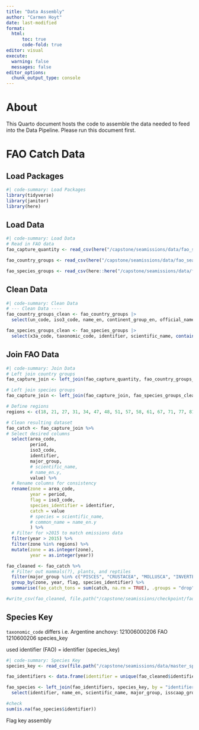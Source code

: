 ```yaml
---
title: "Data Assembly"
author: "Carmen Hoyt"
date: last-modified
format:
  html:
      toc: true
      code-fold: true
editor: visual
execute:
  warning: false
  messages: false
editor_options: 
  chunk_output_type: console
---
```


# About

This Quarto document hosts the code to assemble the data needed to feed into the Data Pipeline. Please run this document first.

# FAO Catch Data

## Load Packages

```r
#| code-summary: Load Packages
library(tidyverse)
library(janitor)
library(here)
```

## Load Data

```r
#| code-summary: Load Data
# Read in FAO data
fao_capture_quantity <- read_csv(here("/capstone/seamissions/data/fao_seafood_production/Capture_Quantity.csv"), show_col_types = FALSE) |> clean_names()

fao_country_groups <- read_csv(here("/capstone/seamissions/data/fao_seafood_production/CL_FI_COUNTRY_GROUPS.csv"), show_col_types = FALSE)|> clean_names()

fao_species_groups <- read_csv(here::here("/capstone/seamissions/data/fao_seafood_production/CL_FI_SPECIES_GROUPS.csv"), show_col_types = FALSE)|> clean_names()
```

## Clean Data

```r
#| code-summary: Clean Data
# --- Clean Data ----
fao_country_groups_clean <- fao_country_groups |>
  select(un_code, iso3_code, name_en, continent_group_en, official_name_en)

fao_species_groups_clean <- fao_species_groups |>
  select(x3a_code, taxonomic_code, identifier, scientific_name, contains("_en"), major_group)
```

## Join FAO Data

```r
#| code-summary: Join Data
# Left join country groups
fao_capture_join <- left_join(fao_capture_quantity, fao_country_groups_clean, by = join_by(country_un_code == un_code)) 

# Left join species groups
fao_capture_join <- left_join(fao_capture_join, fao_species_groups_clean, by = join_by(species_alpha_3_code == x3a_code))

# Define regions
regions <- c(18, 21, 27, 31, 34, 47, 48, 51, 57, 58, 61, 67, 71, 77, 81, 87, 88)

# Clean resulting dataset
fao_catch <- fao_capture_join %>%
# Select desired columns
  select(area_code,
         period,
         iso3_code,
         identifier,
         major_group,
         # scientific_name,
         # name_en.y,
         value) %>%
  # Rename columns for consistency
  rename(zone = area_code,
         year = period,
         flag = iso3_code,
         species_identifier = identifier,
         catch = value
         # species = scientific_name,
         # common_name = name_en.y
         ) %>%
  # Filter for >2015 to match emissions data
  filter(year > 2015) %>%
  filter(zone %in% regions) %>%
  mutate(zone = as.integer(zone),
         year = as.integer(year))

fao_cleaned <- fao_catch %>%
  # Filter out mammals(?), plants, and reptiles
  filter(major_group %in% c("PISCES", "CRUSTACEA", "MOLLUSCA", "INVERTEBRATA AQUATICA")) %>%
  group_by(zone, year, flag, species_identifier) %>%
  summarise(fao_catch_tons = sum(catch, na.rm = TRUE), .groups = "drop")

#write_csv(fao_cleaned, file.path("/capstone/seamissions/checkpoint/fao_cleaned_identifier.csv"))
```

## Species Key

`taxonomic_code` differs
i.e. Argentine anchovy:
121006000206 FAO
1210600206 species_key

used identifier (FAO) = identifier (species_key)

```r
#| code-summary: Species Key
species_key <- read_csv(file.path("/capstone/seamissions/data/master_species_key.csv"), show_col_types = FALSE)

fao_identifiers <- data.frame(identifier = unique(fao_cleaned$identifier))

fao_species <- left_join(fao_identifiers, species_key, by = "identifier") %>%
  select(identifier, name_en, scientific_name, major_group, isscaap_group, isscaap)

#check 
sum(is.na(fao_species$identifier))
```


Flag key assembly
